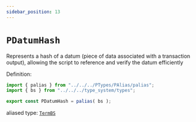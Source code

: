 ```yaml
---
sidebar_position: 13
---
```


# `PDatumHash`

Represents a hash of a datum (piece of data associated with a transaction output), allowing the script to reference and verify the datum efficiently

Definition:

```ts
import { palias } from "../../../PTypes/PAlias/palias";
import { bs } from "../../../type_system/types";

export const PDatumHash = palias( bs );
```

aliased type: [`TermBS`](../../stdlib/TermBS)